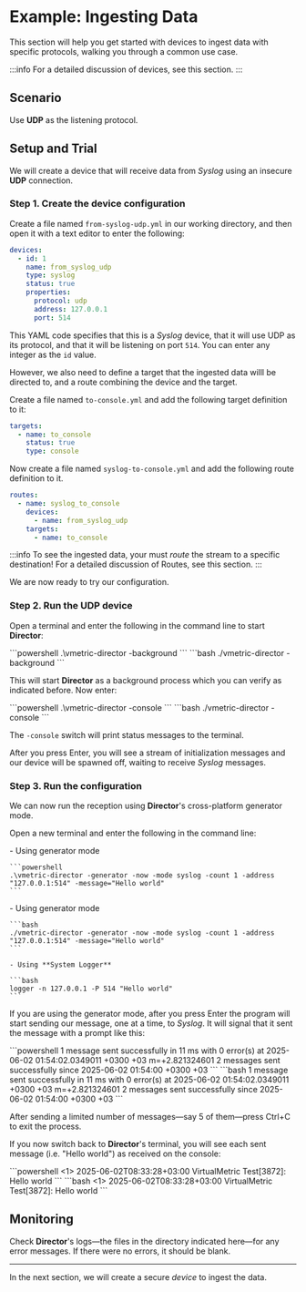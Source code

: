 
# Example: Ingesting Data

This section will help you get started with devices to ingest data with specific protocols, walking you through a common use case.

:::info
For a detailed discussion of devices, see <Topic id="devices-overview-config">this section</Topic>.
:::

## Scenario

Use **UDP** as the listening protocol.

## Setup and Trial

<ImportantConfigFiles />

We will create a device that will receive data from _Syslog_ using an insecure **UDP** connection.

### Step 1. Create the device configuration

Create a file named `from-syslog-udp.yml` in our working directory, and then open it with a text editor to enter the following:

```yaml title="from-syslog-udp.yml"
devices:
  - id: 1
    name: from_syslog_udp
    type: syslog
    status: true
    properties:
      protocol: udp
      address: 127.0.0.1
      port: 514
```

This YAML code specifies that this is a _Syslog_ device, that it will use UDP as its protocol, and that it will be listening on port `514`. You can enter any integer as the `id` value.

<InfoComponentEnablement />

However, we also need to define a target that the ingested data willl be directed to, and a route combining the device and the target.

Create a file named `to-console.yml` and add the following target definition to it:

```yaml title="to-console.yml"
targets:
  - name: to_console
    status: true
    type: console
```

Now create a file named `syslog-to-console.yml` and add the following route definition to it.

```yaml title="syslog-to-console.yml"
routes:
  - name: syslog_to_console
    devices:
      - name: from_syslog_udp
    targets:
      - name: to_console
```

:::info
To see the ingested data, your must _route_ the stream to a specific destination! For a detailed discussion of Routes, see <Topic id="routes-config">this section</Topic>.
:::

We are now ready to try our configuration.

### Step 2. Run the UDP device

Open a terminal and enter the following in the command line to start **Director**:

<Tabs>
  <TabItem value="powershell" label="PowerShell" default>
    ```powershell
    .\vmetric-director -background
    ```
  </TabItem>
  <TabItem value="bash" label="Bash">
    ```bash
    ./vmetric-director -background
    ```
  </TabItem>
</Tabs>

This will start **Director** as a background process which you can verify as <Topic id="single-node-director-post">indicated before</Topic>. Now enter:

<Tabs>
  <TabItem value="powershell" label="PowerShell" default>
    ```powershell
    .\vmetric-director -console
    ```
  </TabItem>
  <TabItem value="bash" label="Bash">
    ```bash
    ./vmetric-director -console
    ```
  </TabItem>
</Tabs>

The `-console` switch will print status messages to the terminal.

After you press <kb-short>Enter</kb-short>, you will see a stream of initialization messages and our device will be spawned off, waiting to receive _Syslog_ messages.

### Step 3. Run the configuration

We can now run the reception using **Director**'s cross-platform generator mode.

Open a new terminal and enter the following in the command line:

<Tabs>
  <TabItem value="powershell" label="PowerShell" default>
    - Using generator mode

    ```powershell
    .\vmetric-director -generator -now -mode syslog -count 1 -address "127.0.0.1:514" -message="Hello world"
    ```
  </TabItem>
  <TabItem value="bash" label="Bash">
    - Using generator mode
  
    ```bash
    ./vmetric-director -generator -now -mode syslog -count 1 -address "127.0.0.1:514" -message="Hello world"
    ```
    
    - Using **System Logger**

    ```bash
    logger -n 127.0.0.1 -P 514 "Hello world"
    ```
  </TabItem>
</Tabs>

<AttentionCountForGenerator />

If you are using the generator mode, after you press <kb-short>Enter</kb-short> the program will start sending our message, one at a time, to _Syslog_. It will signal that it sent the message with a prompt like this:

<Tabs>
  <TabItem value="powershell" label="PowerShell" default>
    ```powershell
    1 message sent successfully in 11 ms with 0 error(s) at 2025-06-02 01:54:02.0349011 +0300 +03 m=+2.821324601
    2 messages sent successfully since 2025-06-02 01:54:00 +0300 +03
    ```
  </TabItem>
  <TabItem value="bash" label="Bash">
    ```bash
    1 message sent successfully in 11 ms with 0 error(s) at 2025-06-02 01:54:02.0349011 +0300 +03 m=+2.821324601
    2 messages sent successfully since 2025-06-02 01:54:00 +0300 +03
    ```
  </TabItem>
</Tabs>

After sending a limited number of messages&mdash;say 5 of them&mdash;press <kb-short>Ctrl+C</kb-short> to exit the process.

If you now switch back to **Director**'s terminal, you will see each sent message (i.e. "Hello world") as received on the console:

<Tabs>
  <TabItem value="powershell" label="PowerShell" default>
    ```powershell
    <1> 2025-06-02T08:33:28+03:00 VirtualMetric Test[3872]: Hello world
    ```
  </TabItem>
  <TabItem value="bash" label="Bash">
    ```bash
    <1> 2025-06-02T08:33:28+03:00 VirtualMetric Test[3872]: Hello world
    ```
  </TabItem>
</Tabs>

## Monitoring

Check **Director**'s logs&mdash;the files in the directory indicated <Topic id="examples-logging-setup">here</Topic>&mdash;for any error messages. If there were no errors, it should be blank.

---

In the next section, we will create a secure _device_ to ingest the data.
